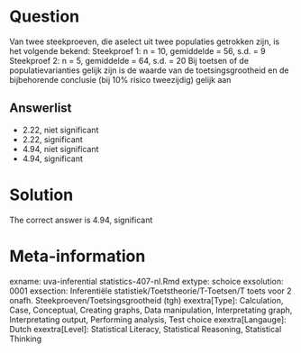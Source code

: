 Question
========

Van twee steekproeven, die aselect uit twee populaties getrokken zijn, is het volgende bekend:
Steekproef 1: n = 10, gemiddelde = 56, s.d. = 9
Steekproef 2: n = 5, gemiddelde = 64, s.d. = 20
Bij toetsen of de populatievarianties gelijk zijn is de waarde van de toetsingsgrootheid en de bijbehorende conclusie (bij 10% risico tweezijdig) gelijk aan 

Answerlist
----------
* 2.22, niet significant
* 2.22, significant
* 4.94, niet significant
* 4.94, significant

Solution
========

The correct answer is  4.94, significant 

Meta-information
================
exname: uva-inferential statistics-407-nl.Rmd 
extype: schoice 
exsolution: 0001 
exsection: Inferentiële statistiek/Toetstheorie/T-Toetsen/T toets voor 2 onafh. Steekproeven/Toetsingsgrootheid (tgh)
exextra[Type]: Calculation, Case, Conceptual, Creating graphs, Data manipulation, Interpretating graph, Interpretating output, Performing analysis, Test choice 
exextra[Langauge]: Dutch 
exextra[Level]: Statistical Literacy, Statistical Reasoning, Statistical Thinking 
